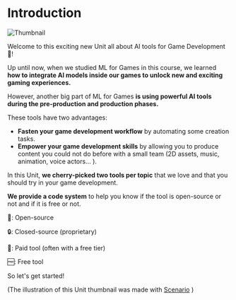 # Introduction

<img src="https://huggingface.co/datasets/huggingface-ml-4-games-course/course-images/resolve/main/en/unit2/thumbnail.jpg" alt="Thumbnail" />

Welcome to this exciting new Unit all about AI tools for Game Development 🧰!

Up until now, when we studied ML for Games in this course, we learned **how to integrate AI models inside our games to unlock new and exciting gaming experiences.**

However, another big part of ML for Games **is using powerful AI tools during the pre-production and production phases.**

These tools have two advantages:

- **Fasten your game development workflow** by automating some creation tasks.
- **Empower your game development skills** by allowing you to produce content you could not do before with a small team (2D assets, music, animation, voice actors... ).

In this Unit, **we cherry-picked two tools per topic** that we love and that you should try in your game development.

**We provide a code system** to help you know if the tool is open-source or not and if it is free or not.

🤗: Open-source

🔒: Closed-source (proprietary)

💸: Paid tool (often with a free tier)

🆓: Free tool

So let's get started!

(The illustration of this Unit thumbnail was made with [Scenario](https://www.scenario.com) )
